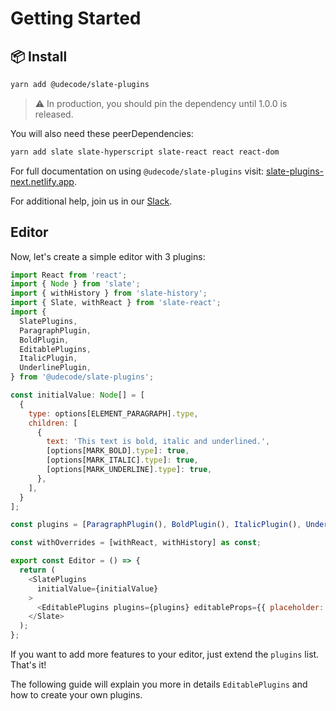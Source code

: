 
<Meta title="Docs/Getting Started" />

# Getting Started

## 📦 Install

```bash
yarn add @udecode/slate-plugins
```

> ⚠️ In production, you should pin the dependency until 1.0.0 is
> released.

You will also need these peerDependencies:

```bash
yarn add slate slate-hyperscript slate-react react react-dom
```

For full documentation on using `@udecode/slate-plugins` visit:
[slate-plugins-next.netlify.app](https://slate-plugins-next.netlify.app/).

For additional help, join us in our
[Slack](https://app.slack.com/client/T1RFVK5FV/C013QHXSCG1).

## Editor

Now, let's create a simple editor with 3 plugins: 

```js
import React from 'react';
import { Node } from 'slate';
import { withHistory } from 'slate-history';
import { Slate, withReact } from 'slate-react';
import {
  SlatePlugins,
  ParagraphPlugin,
  BoldPlugin,
  EditablePlugins,
  ItalicPlugin,
  UnderlinePlugin,
} from '@udecode/slate-plugins';

const initialValue: Node[] = [
  {
    type: options[ELEMENT_PARAGRAPH].type,
    children: [
      {
        text: 'This text is bold, italic and underlined.',
        [options[MARK_BOLD].type]: true,
        [options[MARK_ITALIC].type]: true,
        [options[MARK_UNDERLINE].type]: true,
      },
    ],
  }
];

const plugins = [ParagraphPlugin(), BoldPlugin(), ItalicPlugin(), UnderlinePlugin()];

const withOverrides = [withReact, withHistory] as const;

export const Editor = () => {
  return (
    <SlatePlugins
      initialValue={initialValue}
    >
      <EditablePlugins plugins={plugins} editableProps={{ placeholder: 'Enter some text...' }} />
    </Slate>
  );
};
```

If you want to add more features to your editor, just extend the `plugins` list. That's it! 

The following guide will explain you more in details `EditablePlugins` and how to create your own plugins.
